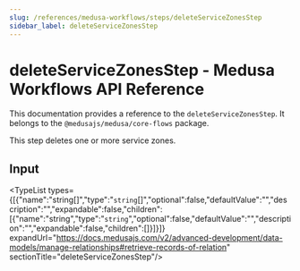 ```yaml
---
slug: /references/medusa-workflows/steps/deleteServiceZonesStep
sidebar_label: deleteServiceZonesStep
---
```



# deleteServiceZonesStep - Medusa Workflows API Reference

This documentation provides a reference to the `deleteServiceZonesStep`. It belongs to the `@medusajs/medusa/core-flows` package.

This step deletes one or more service zones.

## Input

<TypeList types={[{"name":"string[]","type":"`string`[]","optional":false,"defaultValue":"","description":"","expandable":false,"children":[{"name":"string","type":"`string`","optional":false,"defaultValue":"","description":"","expandable":false,"children":[]}]}]} expandUrl="https://docs.medusajs.com/v2/advanced-development/data-models/manage-relationships#retrieve-records-of-relation" sectionTitle="deleteServiceZonesStep"/>
